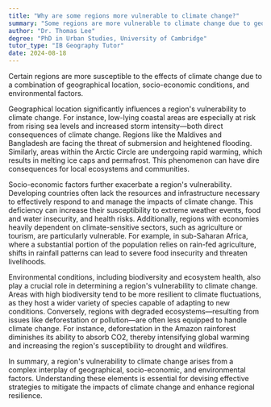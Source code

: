 ```yaml
---
title: "Why are some regions more vulnerable to climate change?"
summary: "Some regions are more vulnerable to climate change due to geographical location, socio-economic factors, and environmental conditions."
author: "Dr. Thomas Lee"
degree: "PhD in Urban Studies, University of Cambridge"
tutor_type: "IB Geography Tutor"
date: 2024-08-18
---
```


Certain regions are more susceptible to the effects of climate change due to a combination of geographical location, socio-economic conditions, and environmental factors.

Geographical location significantly influences a region's vulnerability to climate change. For instance, low-lying coastal areas are especially at risk from rising sea levels and increased storm intensity—both direct consequences of climate change. Regions like the Maldives and Bangladesh are facing the threat of submersion and heightened flooding. Similarly, areas within the Arctic Circle are undergoing rapid warming, which results in melting ice caps and permafrost. This phenomenon can have dire consequences for local ecosystems and communities.

Socio-economic factors further exacerbate a region's vulnerability. Developing countries often lack the resources and infrastructure necessary to effectively respond to and manage the impacts of climate change. This deficiency can increase their susceptibility to extreme weather events, food and water insecurity, and health risks. Additionally, regions with economies heavily dependent on climate-sensitive sectors, such as agriculture or tourism, are particularly vulnerable. For example, in sub-Saharan Africa, where a substantial portion of the population relies on rain-fed agriculture, shifts in rainfall patterns can lead to severe food insecurity and threaten livelihoods.

Environmental conditions, including biodiversity and ecosystem health, also play a crucial role in determining a region's vulnerability to climate change. Areas with high biodiversity tend to be more resilient to climate fluctuations, as they host a wider variety of species capable of adapting to new conditions. Conversely, regions with degraded ecosystems—resulting from issues like deforestation or pollution—are often less equipped to handle climate change. For instance, deforestation in the Amazon rainforest diminishes its ability to absorb CO2, thereby intensifying global warming and increasing the region's susceptibility to drought and wildfires.

In summary, a region's vulnerability to climate change arises from a complex interplay of geographical, socio-economic, and environmental factors. Understanding these elements is essential for devising effective strategies to mitigate the impacts of climate change and enhance regional resilience.
    